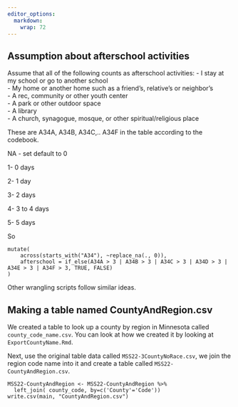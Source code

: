 ```yaml
---
editor_options: 
  markdown: 
    wrap: 72
---
```


## Assumption about afterschool activities

Assume that all of the following counts as afterschool activities: - I
stay at my school or go to another school\
- My home or another home such as a friend's, relative's or neighbor's\
- A rec, community or other youth center\
- A park or other outdoor space\
- A library\
- A church, synagogue, mosque, or other spiritual/religious place  

These are A34A, A34B, A34C,.. A34F in the table according to the
codebook.

NA - set default to 0

1- 0 days

2- 1 day

3- 2 days

4- 3 to 4 days

5- 5 days

So

```         
mutate(
    across(starts_with("A34"), ~replace_na(., 0)),
    afterschool = if_else(A34A > 3 | A34B > 3 | A34C > 3 | A34D > 3 | A34E > 3 | A34F > 3, TRUE, FALSE)
)
```

Other wrangling scripts follow similar ideas.

## Making a table named CountyAndRegion.csv

We created a table to look up a county by region in Minnesota called
`county_code_name.csv`. You can look at how we created it by looking at
`ExportCountyName.Rmd`.

Next, use the original table data called `MSS22-3CountyNoRace.csv`, we
join the region code name into it and create a table called
`MSS22-CountyAndRegion.csv`.

```         
MSS22-CountyAndRegion <- MSS22-CountyAndRegion %>% 
  left_join( county_code, by=c('County'='Code'))
write.csv(main, "CountyAndRegion.csv")
```

